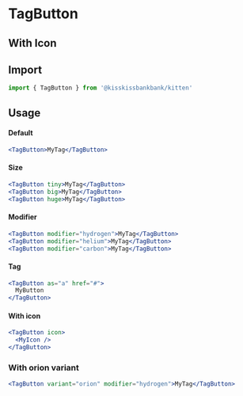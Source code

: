 
<Meta title="Molecules/Buttons/TagButton" component={TagButton} />

# TagButton

<Canvas>
  <Story name="Example" story={stories.Default} />
</Canvas>

## With Icon

<Canvas>
  <Story name="WithIcon" story={stories.WithIcon} />
</Canvas>

## Import

```jsx
import { TagButton } from '@kisskissbankbank/kitten'
```

## Usage

#### Default

```jsx
<TagButton>MyTag</TagButton>
```

#### Size

```jsx
<TagButton tiny>MyTag</TagButton>
<TagButton big>MyTag</TagButton>
<TagButton huge>MyTag</TagButton>
```

#### Modifier

```jsx
<TagButton modifier="hydrogen">MyTag</TagButton>
<TagButton modifier="helium">MyTag</TagButton>
<TagButton modifier="carbon">MyTag</TagButton>
```

#### Tag

```jsx
<TagButton as="a" href="#">
  MyButton
</TagButton>
```

#### With icon

```jsx
<TagButton icon>
  <MyIcon />
</TagButton>
```


### With orion variant

```jsx
<TagButton variant="orion" modifier="hydrogen">MyTag</TagButton>
```
